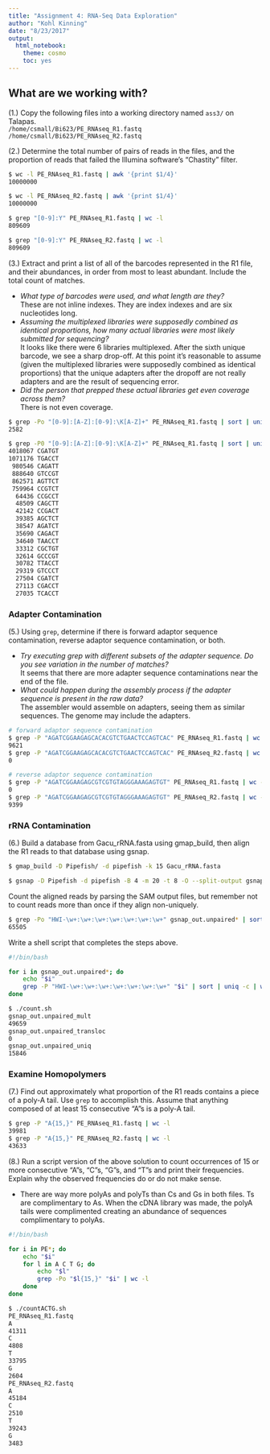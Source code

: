 ```yaml
---
title: "Assignment 4: RNA-Seq Data Exploration"
author: "Kohl Kinning"
date: "8/23/2017"
output: 
  html_notebook: 
    theme: cosmo
    toc: yes
---
```


## What are we working with?

(1.) Copy the following files into a working directory named `ass3/` on Talapas.  
`/home/csmall/Bi623/PE_RNAseq_R1.fastq`
`/home/csmall/Bi623/PE_RNAseq_R2.fastq`  
  
(2.) Determine the total number of pairs of reads in the files, and the proportion of reads that failed the Illumina software’s “Chastity” filter.  
```.bash
$ wc -l PE_RNAseq_R1.fastq | awk '{print $1/4}'
10000000
```
```.bash
$ wc -l PE_RNAseq_R2.fastq | awk '{print $1/4}'
10000000
```
```.bash
$ grep "[0-9]:Y" PE_RNAseq_R1.fastq | wc -l
809609
```
```.bash
$ grep "[0-9]:Y" PE_RNAseq_R2.fastq | wc -l
809609
```


(3.) Extract and print a list of all of the barcodes represented in the R1 file, and their abundances, in order from most to least abundant. Include the total count of matches.

- *What type of barcodes were used, and what length are they?*  
    These are not inline indexes. They are index indexes and are six nucleotides long.
- *Assuming the multiplexed libraries were supposedly combined as identical proportions, how many actual libraries were most likely submitted for sequencing?*  
    It looks like there were 6 libraries multiplexed. After the sixth unique barcode, we see a sharp drop-off. At this point it's reasonable to assume (given the multiplexed libraries were supposedly combined as identical proportions) that the unique adapters after the dropoff are not really adapters and are the result of sequencing error.
- *Did the person that prepped these actual libraries get even coverage across them?*  
    There is not even coverage. 
    
```.bash
$ grep -Po "[0-9]:[A-Z]:[0-9]:\K[A-Z]+" PE_RNAseq_R1.fastq | sort | uniq | wc -l
2582
```
```.bash
$ grep -P0 "[0-9]:[A-Z]:[0-9]:\K[A-Z]+" PE_RNAseq_R1.fastq | sort | uniq -c | sort -nr | head -20
4018067 CGATGT
1071176 TGACCT
 980546 CAGATT
 888640 GTCCGT
 862571 AGTTCT
 759964 CCGTCT
  64436 CCGCCT
  48509 CAGCTT
  42142 CCGACT
  39385 AGCTCT
  38547 AGATCT
  35690 CAGACT
  34640 TAACCT
  33312 CGCTGT
  32614 GCCCGT
  30782 TTACCT
  29319 GTCCCT
  27504 CGATCT
  27113 CGACCT
  27035 TCACCT
```

### Adapter Contamination

(5.) Using `grep`, determine if there is forward adaptor sequence contamination, reverse adaptor sequence contamination, or both.  

- *Try executing grep with different subsets of the adapter sequence. Do you see variation in the number of matches?*  
    It seems that there are more adapter sequence contaminations near the end of the file.
- *What could happen during the assembly process if the adapter sequence is present in the raw data?*  
    The assembler would assemble on adapters, seeing them as similar sequences. The genome may include the adapters.

```.bash
# forward adaptor sequence contamination
$ grep -P "AGATCGGAAGAGCACACGTCTGAACTCCAGTCAC" PE_RNAseq_R1.fastq | wc -l
9621
$ grep -P "AGATCGGAAGAGCACACGTCTGAACTCCAGTCAC" PE_RNAseq_R2.fastq | wc -l
0
```

```.bash
# reverse adaptor sequence contamination
$ grep -P "AGATCGGAAGAGCGTCGTGTAGGGAAAGAGTGT" PE_RNAseq_R1.fastq | wc -l
0
$ grep -P "AGATCGGAAGAGCGTCGTGTAGGGAAAGAGTGT" PE_RNAseq_R2.fastq | wc -l
9399
```

### rRNA Contamination
(6.)  Build a database from Gacu_rRNA.fasta using gmap_build, then align the R1 reads to that database using gsnap.
```.bash
$ gmap_build -D Pipefish/ -d pipefish -k 15 Gacu_rRNA.fasta
```
```.bash
$ gsnap -D Pipefish -d pipefish -B 4 -m 20 -t 8 -O --split-output gsnap_out -A sam PE_RNAseq_R1.fastq
```  
  
Count the aligned reads by parsing the SAM output files, but remember not to count reads more than once if they align non-uniquely.
```.bash
$ grep -Po "HWI-\w+:\w+:\w+:\w+:\w+:\w+:\w+" gsnap_out.unpaired* | sort | uniq -c | wc -l
65505
```
  
Write a shell script that completes the steps above.
```.bash
#!/bin/bash

for i in gsnap_out.unpaired*; do
    echo "$i" 
    grep -P "HWI-\w+:\w+:\w+:\w+:\w+:\w+:\w+" "$i" | sort | uniq -c | wc -l
done
```
```.bash
$ ./count.sh
gsnap_out.unpaired_mult
49659
gsnap_out.unpaired_transloc
0
gsnap_out.unpaired_uniq
15846
```

### Examine Homopolymers
(7.) Find out approximately what proportion of the R1 reads contains a piece of a poly-A tail. Use `grep` to accomplish this. Assume that anything composed of at least 15 consecutive “A”s is a poly-A tail. 
```.bash
$ grep -P "A{15,}" PE_RNAseq_R1.fastq | wc -l
39981
$ grep -P "A{15,}" PE_RNAseq_R2.fastq | wc -l
43633
```  
  
(8.) Run a script version of the above solution to count occurrences of 15 or more consecutive “A”s, “C”s, “G”s, and “T”s and print their frequencies. Explain why the observed frequencies do or do not make sense. 

- There are way more polyAs and polyTs than Cs and Gs in both files. Ts are complimentary to As. When the cDNA library was made, the polyA tails were complimented creating an abundance of sequences complimentary to polyAs. 

```.bash
#!/bin/bash

for i in PE*; do
    echo "$i"
    for l in A C T G; do
        echo "$l"
        grep -Po "$l{15,}" "$i" | wc -l
    done
done
```

```.bash
$ ./countACTG.sh 
PE_RNAseq_R1.fastq
A
41311
C
4808
T
33795
G
2604
PE_RNAseq_R2.fastq
A
45184
C
2510
T
39243
G
3483
```


